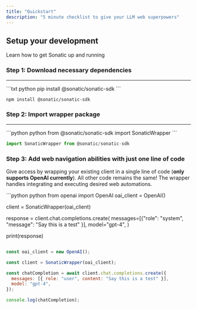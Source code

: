```yaml
---
title: "Quickstart"
description: "5 minute checklist to give your LLM web superpowers"
---
```


## Setup your development

Learn how to get Sonatic up and running

### Step 1: Download necessary dependencies

---

<CodeGroup>
  ```txt python
  pip install @sonatic/sonatic-sdk
  ```

```txt npm
npm install @sonatic/sonatic-sdk
```

</CodeGroup>

### Step 2: Import wrapper package

---

<CodeGroup>
  ```python python
  from @sonatic/sonatic-sdk import SonaticWrapper
  ```

```javascript javascript
import SonaticWrapper from @sonatic/sonatic-sdk
```

</CodeGroup>

### Step 3: Add web navigation abilities with just one line of code

Give access by wrapping your existing client in a single line of code (**only supports OpenAI currently**). All other code remains the same! The wrapper handles integrating and executing desired web automations.

<CodeGroup>
```python python
from openai import OpenAI
oai_client = OpenAI()

client = SonaticWrapper(oai_client)

response = client.chat.completions.create(
messages=[{"role": "system", "message": "Say this is a test" }],
model="gpt-4",
)

print(response)

```javascript javascript

const oai_client = new OpenAI();

const client = SonaticWrapper(oai_client);

const chatCompletion = await client.chat.completions.create({
  messages: [{ role: "user", content: "Say this is a test" }],
  model: "gpt-4",
});

console.log(chatCompletion);
```

</CodeGroup>
